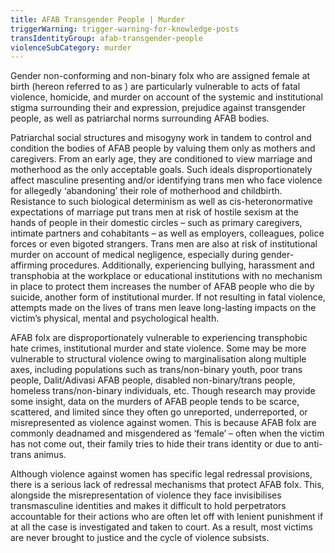 ```yaml
---
title: AFAB Transgender People | Murder
triggerWarning: trigger-warning-for-knowledge-posts
transIdentityGroup: afab-transgender-people
violenceSubCategory: murder
---
```

Gender non-conforming and non-binary folx who are assigned female at birth (hereon referred to as <Glossary glossaryTerm="afab" />) are particularly vulnerable to acts of fatal violence, homicide, and murder on account of the systemic and institutional stigma surrounding their <Footnote inlineText="gender identity" footNoteText="Lorem ipsum dolor sit amet, consectetur adipiscing elit, sed do eiusmod tempor incididunt ut labore et dolore magna aliqua. Ut enim ad minim veniam, quis nostrud exercitation ullamco laboris nisi ut aliquip ex ea commodo consequat. Duis aute irure dolor in reprehenderit in voluptate velit esse cillum dolore eu fugiat nulla pariatur. Excepteur sint occaecat cupidatat non proident, sunt in culpa qui officia deserunt mollit anim id est laborum." /> and expression, prejudice against transgender people, as well as patriarchal norms surrounding AFAB bodies.

Patriarchal social structures and misogyny work in tandem to control and condition the bodies of AFAB people by valuing them only as mothers and caregivers. From an early age, they are conditioned to view marriage and motherhood as the only acceptable goals. Such ideals disproportionately affect masculine presenting and/or identifying trans men who face violence for allegedly ‘abandoning’ their role of motherhood and childbirth. Resistance to such biological determinism as well as cis-heteronormative expectations of marriage put trans men at risk of hostile sexism at the hands of people in their domestic circles – such as primary caregivers, intimate partners and cohabitants – as well as employers, colleagues, police forces or even bigoted strangers. Trans men are also at risk of institutional murder on account of medical negligence, especially during gender-affirming procedures. Additionally, experiencing bullying, harassment and transphobia at the workplace or educational institutions with no mechanism in place to protect them increases the number of AFAB people who die by suicide, another form of institutional murder. If not resulting in fatal violence, attempts made on the lives of trans men leave long-lasting impacts on the victim’s physical, mental and psychological health.

AFAB folx are disproportionately vulnerable to experiencing transphobic hate crimes, institutional murder and state violence. Some may be more vulnerable to structural violence owing to marginalisation along multiple axes, including populations such as trans/non-binary youth, poor trans people, Dalit/Adivasi AFAB people, disabled non-binary/trans people, homeless trans/non-binary individuals, etc. Though research may provide some insight, data on the murders of AFAB people tends to be scarce, scattered, and limited since they often go unreported, underreported, or misrepresented as violence against women. This is because AFAB folx are commonly deadnamed and misgendered as ‘female’ – often when the victim has not come out, their family tries to hide their trans identity or due to anti-trans animus.

Although violence against women has specific legal redressal provisions, there is a serious lack of redressal mechanisms that protect AFAB folx. This, alongside the misrepresentation of violence they face invisibilises transmasculine identities and makes it difficult to hold perpetrators accountable for their actions who are often let off with lenient punishment if at all the case is investigated and taken to court. As a result, most victims are never brought to justice and the cycle of violence subsists.
